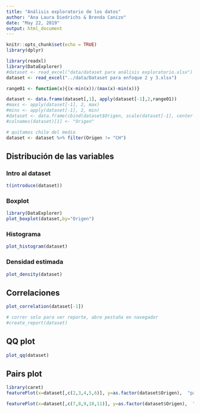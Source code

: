 ```yaml
---
title: "Análisis exploratorio de los datos"
author: "Ana Laura Diedrichs & Brenda Canizo"
date: "May 22, 2019"
output: html_document
---
```


```r
knitr::opts_chunk$set(echo = TRUE)
library(dplyr)
```

```r
library(readxl)
library(DataExplorer)
#dataset <- read_excel("data/dataset para análisis exploratorio.xlsx")
dataset <- read_excel("../data/Dataset para enfoque 2 y 3.xlsx")
```

```r
range01 <- function(x){(x-min(x))/(max(x)-min(x))}

dataset <- data.frame(dataset[,1], apply(dataset[-1],2,range01))
#maxs <- apply(dataset[-1], 2, max)
#mins <- apply(dataset[-1], 2, min)
#dataset <- data.frame(cbind(dataset$Origen, scale(dataset[-1], center = mins, scale = maxs) - mins))
#colnames(dataset)[1] <- "Origen"

# quitamos chile del medio
dataset <- dataset %>% filter(Origen != "CH")
```

## Distribución de las variables

### Intro al dataset

```r
t(introduce(dataset))
```

### Boxplot


```r
library(DataExplorer)
plot_boxplot(dataset,by="Origen")

```
### Histograma

```r
plot_histogram(dataset)
```

### Densidad estimada

```r
plot_density(dataset)
```
## Correlaciones

```r
plot_correlation(dataset[-1])
```
```r
# correr solo para ver reporte, abre pestaña en navegador
#create_report(dataset)
```

## QQ plot

```r
plot_qq(dataset)
```

## Pairs plot

```r
library(caret)
featurePlot(x=dataset[,c(2,3,4,5,6)], y=as.factor(dataset$Origen),  "pairs", auto.key=list(columns=2))


```
```r

featurePlot(x=dataset[,c(7,8,9,10,11)], y=as.factor(dataset$Origen),  "pairs", auto.key=list(columns=2))

```

